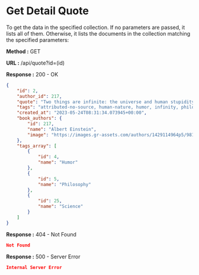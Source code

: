 
# Get Detail Quote

To get the data in the specified collection. If no parameters are passed, it lists all of them.
Otherwise, it lists the documents in the collection matching the specified parameters:

**Method :** <Badge variant="success">GET</Badge>

**URL :** <Badge variant="dark">/api/quote?id=(id)</Badge>

**Response :** <BadgeOutline variant="success">200 - OK</BadgeOutline>

```json
{
	"id": 2,
	"author_id": 217,
	"quote": "Two things are infinite: the universe and human stupidity; and I'm not sure about the universe.",
	"tags": "attributed-no-source, human-nature, humor, infinity, philosophy, science, stupidity, universe,",
	"created_at": "2023-05-24T08:31:34.073945+00:00",
	"book_authors": {
		"id": 217,
		"name": "Albert Einstein",
		"image": "https://images.gr-assets.com/authors/1429114964p5/9810.jpg"
	},
	"tags_array": [
		{
			"id": 4,
			"name": "Humor"
		},
		{
			"id": 5,
			"name": "Philosophy"
		},
		{
			"id": 25,
			"name": "Science"
		}
	]
}
```

**Response :** <BadgeOutline variant="warning">404 - Not Found</BadgeOutline>

```json
Not Found
```

**Response :** <BadgeOutline variant="danger">500 - Server Error</BadgeOutline>

```json
Internal Server Error
```
